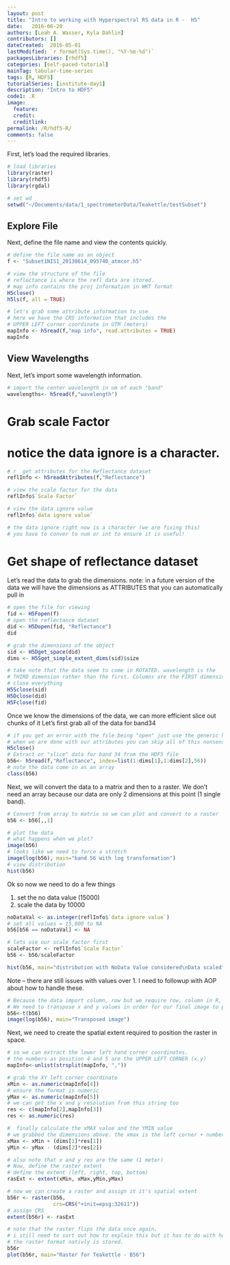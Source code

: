 ```yaml
---
layout: post
title: "Intro to working with Hyperspectral RS data in R -  H5"
date:   2016-06-20
authors: [Leah A. Wasser, Kyla Dahlin]
contributors: []
dateCreated:  2016-05-01
lastModified: `r format(Sys.time(), "%Y-%m-%d")`
packagesLibraries: [rhdf5]
categories: [self-paced-tutorial]
mainTag: tabular-time-series
tags: [R, HDF5]
tutorialSeries: [institute-day1]
description: "Intro to HDF5"
code1: .R
image:
  feature: 
  credit: 
  creditlink:
permalink: /R/hdf5-R/
comments: false
---
```


First, let's load the required libraries.

```r
# load libraries
library(raster)
library(rhdf5)
library(rgdal)

# set wd
setwd("~/Documents/data/1_spectrometerData/Teakettle/testSubset")
```

## Explore File
Next, define the file name and view the contents quickly.

```r
# define the file name as an object
f <- "Subset1NIS1_20130614_095740_atmcor.h5"

# view the structure of the file
# reflectance is where the refl data are stored. 
# map info contains the proj information in WKT format
H5close()
h5ls(f, all = TRUE)

# let's grab some attribute information to use 
# here we have the CRS information that includes the 
# UPPER LEFT corner coordinate in UTM (meters)
mapInfo <- h5read(f,"map info", read.attributes = TRUE)
mapInfo

```

## View Wavelengths

Next, let's import some wavelength information.

```r
# import the center wavelength in um of each "band"
wavelengths<- h5read(f,"wavelength")

```

# Grab scale Factor
# notice the data ignore is a character.

```r

# r  get attributes for the Reflectance dataset
reflInfo <- h5readAttributes(f,"Reflectance")

# view the scale factor for the data
reflInfo$`Scale Factor`

# view the data ignore value
reflInfo$`data ignore value`

# the data ignore right now is a character (we are fixing this)
# you have to conver to num or int to ensure it is useful!


```

# Get shape of reflectance dataset

Let's 
read the data to grab the dimensions.
note: in a future version of the data we will have the dimensions as ATTRIBUTES
that you can automatically pull in

```r

# open the file for viewing
fid <- H5Fopen(f)
# open the reflectance dataset
did <- H5Dopen(fid, "Reflectance")
did

# grab the dimensions of the object
sid <- H5Dget_space(did)
dims <- H5Sget_simple_extent_dims(sid)$size

# take note that the data seem to come in ROTATED. wavelength is the 
# THIRD dimension rather than the first. Columns are the FIRST dimension, then rows.
# close everything
H5Sclose(sid)
H5Dclose(did)
H5Fclose(fid)

```

Once we know the dimensions of the data, we can more efficient slice out chunks of it
Let's first grab all of the data for band34

```r
# if you get an error with the file being "open" just use the generic h5 close below
# when we are done with our attributes you can skip all of this nonsense :)
H5close()
# Extract or "slice" data for band 34 from the HDF5 file
b56<- h5read(f,"Reflectance", index=list(1:dims[1],1:dims[2],56))
# note the data come in as an array
class(b56)

```

Next, we will convert the data to a matrix and then to a raster.
We don't need an array because our data are only 2 dimensions at this point (1 single band).

```r
# Convert from array to matrix so we can plot and convert to a raster
b56 <- b56[,,1]

# plot the data
# what happens when we plot?
image(b56)
# looks like we need to force a stretch
image(log(b56), main="band 56 with log transformation")
# view distribution
hist(b56)

```

Ok so now we need to do a few things

1. set the no data value (15000)
2. scale the data by 10000

```r

noDataVal <- as.integer(reflInfo$`data ignore value`)
# set all values = 15,000 to NA
b56[b56 == noDataVal] <- NA

# lets use our scale factor first
scaleFactor <- reflInfo$`Scale Factor`
b56 <- b56/scaleFactor

hist(b56, main="distribution with NoData Value considered\nData scaled")
```


Note -- there are still issues with values over 1. I need to followup with
AOP about how to handle these. 
```r
# Because the data import column, row but we require row, column in R, 
# We need to transpose x and y values in order for our final image to plot properly
b56<-t(b56)
image(log(b56), main="Transposed image")

```

Next, we need to create the spatial extent required to position the raster in space. 
```r
# so we can extract the lower left hand corner coordinates.
# the numbers as position 4 and 5 are the UPPER LEFT CORNER (x,y)
mapInfo<-unlist(strsplit(mapInfo, ","))

# grab the XY left corner coordinate
xMin <- as.numeric(mapInfo[4])
# ensure the format is numeric
yMax <- as.numeric(mapInfo[5])
# we can get the x and y resolution from this string too
res <- c(mapInfo[2],mapInfo[3])
res <- as.numeric(res)

#  finally calculate the xMAX value and the YMIN value
# we grabbed the dimensions above. the xmax is the left corner + number of columns* resolution
xMax <- xMin + (dims[1]*res[1])
yMin <- yMax - (dims[2]*res[2])

# also note that x and y res are the same (1 meter)
# Now, define the raster extent
# define the extent (left, right, top, bottom)
rasExt <- extent(xMin, xMax,yMin,yMax)

# now we can create a raster and assign it it's spatial extent
b56r <- raster(b56,
               crs=CRS("+init=epsg:32611"))
# assign CRS
extent(b56r) <- rasExt

# note that the raster flips the data once again.
# i still need to sort out how to explain this but it has to do with how
# the raster format nativly is stored.
b56r
plot(b56r, main="Raster for Teakettle - B56")

```



